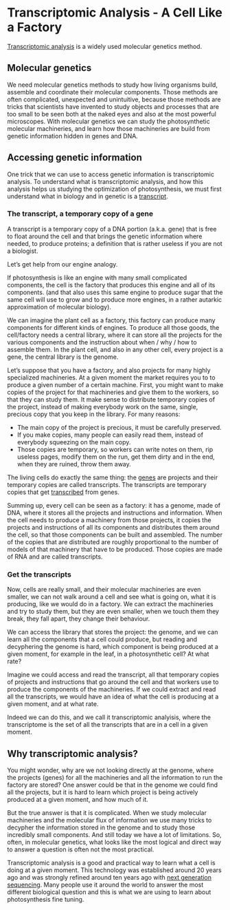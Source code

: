 # Transcriptomic Analysis - A Cell Like a Factory

[Transcriptomic analysis](https://en.wikipedia.org/wiki/RNA-Seq) is a widely used molecular genetics method.

## Molecular genetics

We need molecular genetics methods to study how living organisms build, assemble and coordinate their molecular components. Those methods are often complicated, unexpected and unintuitive, because those methods are tricks that scientists have invented to study objects and processes that are too small to be seen both at the naked eyes and also at the most powerful microscopes. With molecular genetics we can study the photosynthetic molecular machineries, and learn how those machineries are build from genetic information hidden in genes and DNA.

## Accessing genetic information

One trick that we can use to access genetic information is transcriptomic analysis. To understand what is transcriptomic analysis, and how this analysis helps us studying the optimization of photosynthesis, we must first understand what in biology and in genetic is a [transcript](https://en.wikipedia.org/wiki/Messenger_RNA).

### The transcript, a temporary copy of a gene

A transcript is a temporary copy of a DNA portion (a.k.a. gene) that is free to float around the cell and that brings the genetic information where needed, to produce proteins; a definition that is rather useless if you are not a biologist.

Let's get help from our engine analogy.

If photosynthesis is like an engine with many small complicated components, the cell is the factory that produces this engine and all of its components. (and that also uses this same engine to produce sugar that the same cell will use to grow and to produce more engines, in a rather autarkic approximation of molecular biology).

We can imagine the plant cell as a factory, this factory can produce many components for different kinds of engines. To produce all those goods, the cell/factory needs a central library, where it can store all the projects for the various components and the instruction about when / why / how to assemble them. In the plant cell, and also in any other cell, every project is a gene, the central library is the genome.

Let's suppose that you have a factory, and also  projects for many highly specialized machineries. At a given moment the market requires you to to produce a given number of a certain machine. First, you might want to make copies of the project for that machineries and give them to the workers, so that they can study them. It make sense to distribute temporary copies of the project, instead of making everybody work on the same, single, precious copy that you keep in the library. For many reasons:

- The main copy of the project is precious, it must be carefully preserved.
- If you make copies, many people can easily read them, instead of everybody squeezing on the main copy.
- Those copies are temporary, so workers can write notes on them, rip useless pages, modify them on the run, get them dirty and in the end, when they are ruined, throw them away.

The living cells do exactly the same thing: the [genes](https://en.wikipedia.org/wiki/Gene) are projects and their temporary copies are called transcripts. The transcripts are temporary copies that get [transcribed](https://en.wikipedia.org/wiki/Transcription_(biology)) from genes.

Summing up, every cell can be seen as a factory: it has a genome, made of DNA, where it stores all the projects and instructions and information. When the cell needs to produce a machinery from those projects, it copies the projects and instructions of all its components and distributes them around the cell, so that those components can be built and assembled. The number of the copies that are distributed are roughly proportional to the number of models of that machinery that have to be produced. Those copies are made of RNA and are called transcripts.

### Get the transcripts

Now, cells are really small, and their molecular machineries are even smaller, we can not walk around a cell and see what is going on, what it is producing, like we would do in a factory. We can extract the machineries and try to study them, but they are even smaller, when we touch them they break, they fall apart, they change their behaviour.

We can access the library that stores the project: the genome, and we can learn all the components that a cell could produce, but reading and decyphering the genome is hard, which component is being produced at a given moment, for example in the leaf, in a photosynthetic cell? At what rate?

Imagine we could access and read the transcript, all that temporary copies of projects and instructions that go around the cell and that workers use to produce the components of the machineries. If we could extract and read all the transcripts, we would have an idea of what the cell is producing at a given moment, and at what rate.

Indeed we can do this, and we call it transcriptomic analyisis, where the transcriptome is the set of all the transcripts that are in a cell in a given moment.

## Why transcriptomic analysis?

You might wonder, why are we not looking directly at the genome, where the projects (genes) for all the machineries and all the information to run the factory are stored? One answer could be that in the genome we could find all the projects, but it is hard to learn which project is being actively produced at a given moment, and how much of it.

But the true answer is that it is complicated. When we study molecular machineries and the molecular flux of information we use many tricks to decypher the information stored in the genome and to study those incredibly small components. And still today we have a lot of limitations. So, often, in molecular genetics, what looks like the most logical and direct way to answer a question is often not the most practical.

Transcriptomic analysis is a good and practical way to learn what a cell is doing at a given moment. This technology was established around 20 years ago and was strongly refined around ten years ago with [next generation sequencing](https://en.wikipedia.org/wiki/DNA_sequencing#Next-generation_methods). Many people use it around the world to answer the most different biological question and this is what we are using to learn about photosynthesis fine tuning.
